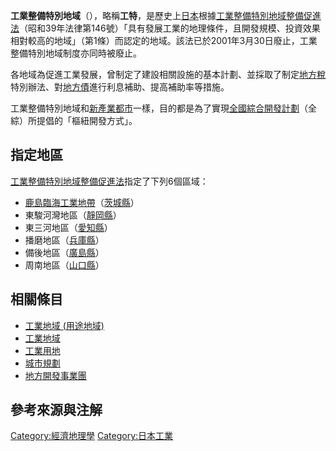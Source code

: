 {{Unreferenced|time=2014-05-24T07:28:07+00:00}}
'''工業整備特別地域'''（{{Jpn|j=工業整備特別地域|hg=こうぎょうせいびとくべつちいき|rm=Kōgyō seibi tokubetsu chiiki}}），略稱'''工特'''，是歷史上[[日本|日本]]根據[[工業整備特別地域整備促進法|工業整備特別地域整備促進法]]（昭和39年法律第146號）「具有發展工業的地理條件，且開發規模、投資效果相對較高的地域」（第1條）而認定的地域。該法已於2001年3月30日廢止，工業整備特別地域制度亦同時被廢止。

各地域為促進工業發展，曾制定了建設相關設施的基本計劃、並採取了制定[[地方稅|地方稅]]特別辦法、對[[地方債|地方債]]進行利息補助、提高補助率等措施。

工業整備特別地域和[[新產業都市|新產業都市]]一樣，目的都是為了實現[[全國綜合開發計劃|全國綜合開發計劃]]（全綜）所提倡的「樞紐開發方式」。

== 指定地區 ==
[[工業整備特別地域整備促進法|工業整備特別地域整備促進法]]指定了下列6個區域：
* [[鹿島臨海工業地帶|鹿島臨海工業地帶]]（[[茨城縣|茨城縣]]）
* 東駿河灣地區（[[靜岡縣|靜岡縣]]）
* 東三河地區（[[愛知縣|愛知縣]]）
* 播磨地區（[[兵庫縣|兵庫縣]]）
* 備後地區（[[廣島縣|廣島縣]]）
* 周南地區（[[山口縣|山口縣]]）

== 相關條目 ==
* [[工業地域_(用途地域)|工業地域 (用途地域)]]
* [[工業地域|工業地域]]
* [[工業用地|工業用地]]
* [[城市規劃|城市規劃]]
* [[地方開發事業團|地方開發事業團]]

== 參考來源與注解 ==
<references />

[[Category:經濟地理學|Category:經濟地理學]]
[[Category:日本工業|Category:日本工業]]